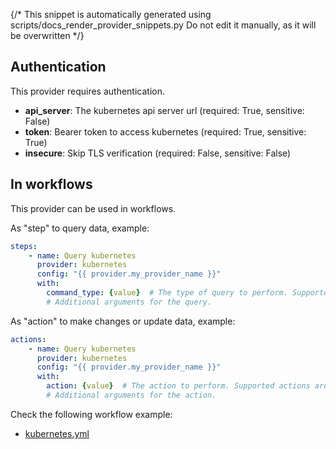 {/* This snippet is automatically generated using scripts/docs_render_provider_snippets.py 
Do not edit it manually, as it will be overwritten */}

## Authentication
This provider requires authentication.
- **api_server**: The kubernetes api server url (required: True, sensitive: False)
- **token**: Bearer token to access kubernetes (required: True, sensitive: True)
- **insecure**: Skip TLS verification (required: False, sensitive: False)


## In workflows

This provider can be used in workflows.


As "step" to query data, example:
```yaml
steps:
    - name: Query kubernetes
      provider: kubernetes
      config: "{{ provider.my_provider_name }}"
      with:
        command_type: {value}  # The type of query to perform. Supported queries are get_logs, get_events, get_pods, get_node_pressure, and get_pvc.
        # Additional arguments for the query.
```


As "action" to make changes or update data, example:
```yaml
actions:
    - name: Query kubernetes
      provider: kubernetes
      config: "{{ provider.my_provider_name }}"
      with:
        action: {value}  # The action to perform. Supported actions are rollout_restart and restart_pod.
        # Additional arguments for the action.
```




Check the following workflow example:
- [kubernetes.yml](https://github.com/keephq/keep/blob/main/examples/workflows/kubernetes.yml)
